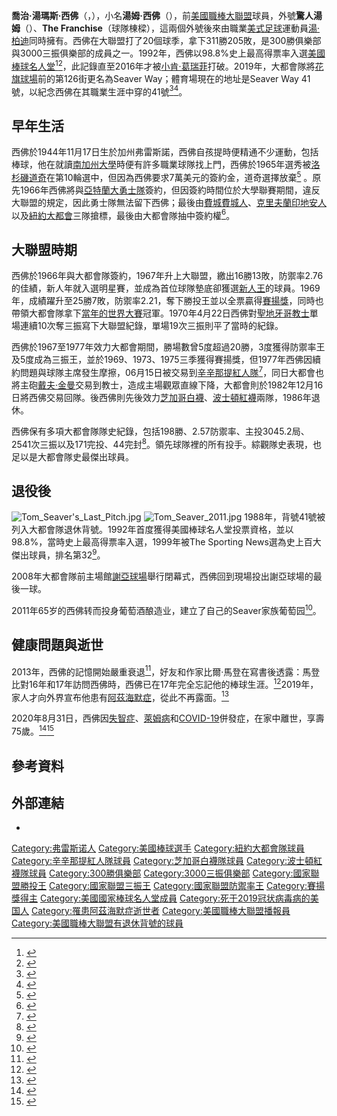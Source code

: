 {{Infobox baseball biography
|name=湯姆·西佛<br />Tom Seaver
|image=Tom Seaver at Shea Stadium 1974 CROP.jpg
|image_size  =
|caption =
|position=[[先發投手|先發投手]]
|bats=右
|throws=右
|birth_date= {{Birth date|1944|11|17}}
|birth_place = {{USA}}[[加利福尼亞州|加利福尼亞州]][[佛雷斯諾|佛雷斯諾]]
|death_date = {{death date and age|2020|08|31|1944|11|17}}
|death_place = {{USA}}[[加利福尼亞州|加利福尼亞州]][[卡利斯托加_(加利福尼亚州)|卡利斯托加]]
|debutleague =美國職棒大聯盟
|debutdate=4月13日
|debutyear=1967年
|debutteam=紐約大都會
|finalleague =美國職棒大聯盟
|finaldate=9月19日
|finalyear=1986年
|finalteam=波士頓紅襪
|statleague =美國職棒大聯盟
|stat1label=勝敗投數
|stat1value=311–205
|stat2label=[[防禦率|防禦率]]
|stat2value=2.86
|stat3label=[[三振|三振]]
|stat3value=3,640
|teams= 
* [[紐約大都會|紐約大都會]] ({{mlby|1967}}–{{mlby|1977}})
* [[辛辛那提紅人|辛辛那提紅人]] ({{mlby|1977}}–{{mlby|1982}})
* [[紐約大都會|紐約大都會]] ({{mlby|1983}})
* [[芝加哥白襪|芝加哥白襪]] ({{mlby|1984}}–{{mlby|1986}})
* [[波士頓紅襪|波士頓紅襪]] ({{mlby|1986}})
|highlights=
* 12×[[美國職棒大聯盟全明星賽|全明星賽]] ([[1967年美國職棒大聯盟全明星賽|1967]]–[[1973年美國職棒大聯盟全明星賽|1973]],[[1975年美國職棒大聯盟全明星賽|1975]]–[[1978年美國職棒大聯盟全明星賽|1978]],[[1981年美國職棒大聯盟全明星賽|1981]])
* [[世界大賽|世界大賽]]冠軍 ([[1969年世界大賽|1969]])
* 3×國聯[[賽揚獎|賽揚獎]] (1969, 1973,1975)
* [[美國職棒大聯盟年度最佳新人獎|國聯新人王]] (1967)
* 3×[[美國職棒大聯盟勝投王|國聯勝投王]] (1969,1975,1981)
* 3×[[美國職棒大聯盟防禦率王|國聯防禦率王]] (1970,1971,1973)
* 5×[[美國職棒大聯盟三振王|國聯三振王]] (1970,1971,1973,1975,1976)
* 1978年6月16日投出無安打比賽
* [[紐約大都會|紐約大都會]]退休號碼#41
* [[紐約大都會|紐約大都會]]名人堂
* [[辛辛那提紅人|辛辛那提紅人]]名人堂
|hoflink = 美國國家棒球名人堂暨博物館
|hoftype = 美國棒球名人堂
|hofdate = 1992年
|hofvote = 98.8%(第一年票選)
}}

'''喬治·湯瑪斯·西佛'''（{{lang-en|'''George Thomas Seaver'''}}，{{bd|1944年|11月17日|2020年|8月31日|catIdx=Seaver, Tom}}），小名'''湯姆·西佛'''（{{lang|en|'''Tom Seaver'''}}），前[[美國職棒大聯盟|美國職棒大聯盟]]球員，外號'''驚人湯姆'''（{{lang|en|'''Tom Terrific'''}}）、'''The Franchise'''（球隊棟樑），這兩個外號後來由職業[[美式足球|美式足球]]運動員[[汤姆·布雷迪|湯·柏迪]]同時擁有。西佛在大聯盟打了20個球季，拿下311勝205敗，是300勝俱樂部與3000三振俱樂部的成員之一。1992年，西佛以98.8%史上最高得票率入選[[美國棒球名人堂|美國棒球名人堂]]<ref>{{Cite web |url=http://www.baseball-almanac.com/hof/hofmem4.shtml |title=Baseball Hall of Fame BBWAA Voting Percentages |accessdate=2015-01-08 |archive-date=2015-01-10 |archive-url=https://web.archive.org/web/20150110085801/http://www.baseball-almanac.com/hof/hofmem4.shtml |dead-url=no }}</ref><ref>{{cite web |url=http://www.ettoday.net/news/20140109/314429.htm |title=MLB／瘋狗、葛拉文與重傷害　攜手進入名人堂 |publisher=ETtoday |date= |accessdate=Jan 9, 2015 |archive-date=2014-10-01 |archive-url=https://web.archive.org/web/20141001010129/http://www.ettoday.net/news/20140109/314429.htm |dead-url=no }}</ref>，此記錄直至2016年才被[[小肯·葛瑞菲|小肯·葛瑞菲]]打破。2019年，大都會隊將[[花旗球場|花旗球場]]前的第126街更名為Seaver Way；體育場現在的地址是Seaver Way 41號，以紀念西佛在其職業生涯中穿的41號<ref>{{cite web|url=https://www.nydailynews.com/sports/baseball/mets/ny-tom-41-seaver-way-citi-field-ceremony-20190628-y7uovlfylnd6bdfigs2ycpgipe-story.html|title=Mets’ ’41 Seaver Way’ ceremony was a welcome distraction this week|date=June 27, 2019|last=Madden|first=Bill|publisher=[[New_York_Daily_News|New York Daily News]]|work=nydailynews.com|accessdate=October 25, 2019|archive-date=2019-07-23|archive-url=https://web.archive.org/web/20190723152320/https://www.nydailynews.com/sports/baseball/mets/ny-tom-41-seaver-way-citi-field-ceremony-20190628-y7uovlfylnd6bdfigs2ycpgipe-story.html|dead-url=no}}</ref><ref>{{cite web|url=https://www.latimes.com/sports/sportsnow/la-sp-morning-briefing-20190628-story.html|title=Morning Briefing: Mets honor Tom Seaver|date=June 28, 2019|last=Mitchell|first=Houston|publisher=[[Los_Angeles_Times|Los Angeles Times]]|work=latimes.com|accessdate=October 25, 2019|archive-date=2019-11-09|archive-url=https://web.archive.org/web/20191109164312/https://www.latimes.com/sports/sportsnow/la-sp-morning-briefing-20190628-story.html|dead-url=no}}</ref>。

==早年生活==
西佛於1944年11月17日生於加州弗雷斯諾，西佛自孩提時便精通不少運動，包括棒球，他在就讀[[南加州大學|南加州大學]]時便有許多職業球隊找上門，西佛於1965年選秀被[[洛杉磯道奇|洛杉磯道奇]]在第10輪選中，但因為西佛要求7萬美元的簽約金，道奇選擇放棄<ref name="Golenbock 2002 187">{{cite book|last=Golenbock|first=Peter|title=Amazin': The Miraculous History of New York's most Beloved Baseball Team|url=https://archive.org/details/amazin00pete|publisher=St. Martin's Griffin|year=2002|location=New York|page=[https://archive.org/details/amazin00pete/page/187 187]|isbn=0-312-30992-9}}</ref>
。原先1966年西佛將與[[亞特蘭大勇士隊|亞特蘭大勇士隊]]簽約，但因簽約時間位於大學聯賽期間，違反大聯盟的規定，因此勇士隊無法留下西佛；最後由[[費城費城人|費城費城人]]、[[克里夫蘭印地安人|克里夫蘭印地安人]]以及[[紐約大都會|紐約大都會]]三隊搶標，最後由大都會隊抽中簽約權<ref>{{cite web |last=Lukehart |first=Jason |url=https://www.letsgotribe.com/2016/2/24/10923718/tom-seaver-lottery-mets-braves-phillies-cleveland-indians |title=Tom Seaver was almost on the Cleveland Indians instead of the Mets – Let's Go Tribe |publisher=Letsgotribe.com |date=February 24, 2016 |accessdate=March 9, 2019 |archive-date=2019-11-08 |archive-url=https://web.archive.org/web/20191108154739/https://www.letsgotribe.com/2016/2/24/10923718/tom-seaver-lottery-mets-braves-phillies-cleveland-indians |dead-url=no }}</ref>。

==大聯盟時期==
西佛於1966年與大都會隊簽約，1967年升上大聯盟，繳出16勝13敗，防禦率2.76的佳績，新人年就入選明星賽，並成為首位球隊墊底卻獲選[[美國職棒大聯盟年度最佳新人獎|新人王]]的球員。1969年，成績躍升至25勝7敗，防禦率2.21，奪下勝投王並以全票贏得[[賽揚獎|賽揚獎]]，同時也帶領大都會隊拿下[[1969年世界大賽|當年的世界大賽]]冠軍。1970年4月22日西佛對[[聖地牙哥教士|聖地牙哥教士]]單場連續10次奪三振寫下大聯盟紀錄，單場19次三振則平了當時的紀錄。

西佛於1967至1977年效力大都會期間，勝場數曾5度超過20勝，3度獲得防禦率王及5度成為三振王，並於1969、1973、1975三季獲得賽揚獎，但1977年西佛因續約問題與球隊主席{{link-en|唐納·葛蘭|M. Donald Grant}}發生摩擦，06月15日被交易到[[辛辛那提紅人隊|辛辛那提紅人隊]]<ref>{{cite web |url=http://bats.blogs.nytimes.com/2012/06/15/35-years-ago-the-mets-traded-tom-seaver/?_r=0 |title=35 Years Ago, the Mets Traded Tom Seaver |publisher=The New York Times |date= |accessdate=June 15, 2012 |archive-date=2015-01-08 |archive-url=https://web.archive.org/web/20150108141113/http://bats.blogs.nytimes.com/2012/06/15/35-years-ago-the-mets-traded-tom-seaver/?_r=0 |dead-url=no }}</ref>，同日大都會也將主砲[[戴夫·金曼|戴夫·金曼]]交易到教士，造成主場觀眾直線下降，大都會則於1982年12月16日將西佛交易回隊。後西佛則先後效力[[芝加哥白襪|芝加哥白襪]]、[[波士頓紅襪|波士頓紅襪]]兩隊，1986年退休。

西佛保有多項大都會隊隊史紀錄，包括198勝、2.57防禦率、主投3045.2局、2541次三振以及171完投、44完封<ref>{{Cite web |url=http://www.baseball-reference.com/teams/NYM/leaders_pitch.shtml |title=New York Mets Top 10 Pitching Leaders |accessdate=2015-01-11 |archive-date=2015-03-03 |archive-url=https://web.archive.org/web/20150303094733/http://www.baseball-reference.com/teams/NYM/leaders_pitch.shtml |dead-url=no }}</ref>。領先球隊裡的所有投手。綜觀隊史表現，也足以是大都會隊史最傑出球員。

==退役後==
[[File:Tom_Seaver's_Last_Pitch.jpg|thumb]]
[[File:Tom_Seaver_2011.jpg|thumb]]
1988年，背號41號被列入大都會隊退休背號。1992年首度獲得美國棒球名人堂投票資格，並以98.8%，當時史上最高得票率入選，1999年被The Sporting News選為史上百大傑出球員，排名第32<ref>{{Cite web |url=http://www.baseball-almanac.com/legendary/lisn100.shtml |title=100 Greatest Baseball Players by The Sporting News |accessdate=2015-01-08 |archive-date=2019-08-29 |archive-url=https://web.archive.org/web/20190829132658/https://www.baseball-almanac.com/legendary/lisn100.shtml |dead-url=no }}</ref>。

2008年大都會隊前主場館[[謝亞球場|謝亞球場]]舉行閉幕式，西佛回到現場投出謝亞球場的最後一球。

2011年65岁的西佛转而投身葡萄酒酿造业，建立了自己的Seaver家族葡萄园<ref>{{Cite web |url=http://www.efoods.com.cn/jl/ShowArticle.asp?ArticleID=63393 |title=棒球天王Tom Seaver推出自酿葡萄酒 |access-date=2015-01-08 |archive-url=https://web.archive.org/web/20160304115746/http://www.efoods.com.cn/jl/ShowArticle.asp?ArticleID=63393 |archive-date=2016-03-04 |dead-url=yes }}</ref>。

== 健康問題與逝世 ==
2013年，西佛的記憶開始嚴重衰退<ref>{{Cite web|title=NY Mets great and Hall of Fame pitcher Tom Seaver feeling better, winning his battle with Lyme disease|url=https://www.nydailynews.com/sports/baseball/mets/madden-tom-nearing-terrific-day-mets-legend-winning-battle-lyme-disease-article-1.1289293|accessdate=2020-09-03|last=Madden|first=Bill|work=nydailynews.com|archive-date=2019-07-06|archive-url=https://web.archive.org/web/20190706013257/https://www.nydailynews.com/sports/baseball/mets/madden-tom-nearing-terrific-day-mets-legend-winning-battle-lyme-disease-article-1.1289293|dead-url=no}}</ref>，好友和作家比爾·馬登在寫書後透露：馬登比對16年和17年訪問西佛時，西佛已在17年完全忘記他的棒球生涯。<ref>{{Cite web|title=Bill Madden on legacy of Seaver - YouTube|url=https://www.youtube.com/watch?v=QbkpbT4wNMM|accessdate=2020-11-24|work=www.youtube.com|archive-date=2022-01-10|archive-url=https://web.archive.org/web/20220110013831/https://www.youtube.com/watch?v=QbkpbT4wNMM|dead-url=no}}</ref>2019年，家人才向外界宣布他患有[[阿茲海默症|阿茲海默症]]，從此不再露面。<ref>{{Cite web|title=Hall of Famer Seaver to retire from public life|url=https://www.mlb.com/news/tom-seaver-retires-from-public-life|accessdate=2020-09-03|work=MLB.com|language=en|archive-date=2020-08-19|archive-url=https://web.archive.org/web/20200819071502/https://www.mlb.com/news/tom-seaver-retires-from-public-life|dead-url=no}}</ref>

2020年8月31日，西佛因[[失智症|失智症]]、[[莱姆病|萊姆病]]和[[2019冠状病毒病|COVID-19]]併發症，在家中離世，享壽75歲。<ref>{{Cite web|title=Tom Seaver, the greatest Met of all time, dies at 75|url=https://www.nydailynews.com/sports/baseball/mets/ny-tom-seaver-obituary-20200903-fyusabaogjepzf6uixn6476k5u-story.html|accessdate=2020-09-03|last=Madden|first=Bill|work=nydailynews.com|archive-date=2020-09-03|archive-url=https://web.archive.org/web/20200903004003/https://www.nydailynews.com/sports/baseball/mets/ny-tom-seaver-obituary-20200903-fyusabaogjepzf6uixn6476k5u-story.html|dead-url=no}}</ref><ref>{{Cite web|title=Hall of Fame pitcher Tom Seaver passes away at age 75|url=https://baseballhall.org/discover/hall-of-fame-pitcher-tom-seaver-passes-away|accessdate=2020-09-03|work=Baseball Hall of Fame|language=en|archive-date=2020-09-03|archive-url=https://web.archive.org/web/20200903232555/https://baseballhall.org/discover/hall-of-fame-pitcher-tom-seaver-passes-away|dead-url=no}}</ref>

== 參考資料 ==
{{reflist}}

== 外部連結 ==
{{Baseballstats |mlb=121961 |espn= |br=s/seaveto01 |fangraphs=1011708 |cube=s/tom-seaver|brm=seaver002geo}}
*{{台灣棒球維基館|Tom_Seaver}}

{{1969年世界大賽冠軍紐約大都會隊名單}}
{{美联社年度最佳男运动员}}
{{运动画刊年度最佳体育人物}}
{{NL Cy Young}}
{{300 win club}}
{{3000 strikeout club}}
{{美國棒球名人堂成員}}

{{Authority control}}
{{DEFAULTSORT:Seaver, George}}
[[Category:弗雷斯诺人|Category:弗雷斯诺人]] 
[[Category:美國棒球選手|Category:美國棒球選手]]
[[Category:紐約大都會隊球員|Category:紐約大都會隊球員]]
[[Category:辛辛那提紅人隊球員|Category:辛辛那提紅人隊球員]]
[[Category:芝加哥白襪隊球員|Category:芝加哥白襪隊球員]]
[[Category:波士頓紅襪隊球員|Category:波士頓紅襪隊球員]]
[[Category:300勝俱樂部|Category:300勝俱樂部]]
[[Category:3000三振俱樂部|Category:3000三振俱樂部]]
[[Category:國家聯盟勝投王|Category:國家聯盟勝投王]]
[[Category:國家聯盟三振王|Category:國家聯盟三振王]]
[[Category:國家聯盟防禦率王|Category:國家聯盟防禦率王]]
[[Category:賽揚獎得主|Category:賽揚獎得主]]
[[Category:美國國家棒球名人堂成員|Category:美國國家棒球名人堂成員]]
[[Category:死于2019冠状病毒病的美国人|Category:死于2019冠状病毒病的美国人]]
[[Category:罹患阿茲海默症逝世者|Category:罹患阿茲海默症逝世者]]
[[Category:美國職棒大聯盟播報員|Category:美國職棒大聯盟播報員]]
[[Category:美國職棒大聯盟有退休背號的球員|Category:美國職棒大聯盟有退休背號的球員]]